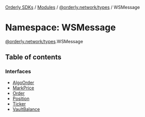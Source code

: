 [Orderly SDKs](./../README) / [Modules](./../modules) / [@orderly.network/types](./orderly_network_types) / WSMessage

# Namespace: WSMessage

[@orderly.network/types](./orderly_network_types).WSMessage

## Table of contents

### Interfaces

- [AlgoOrder](./../interfaces/orderly_network_types.WSMessage.AlgoOrder)
- [MarkPrice](./../interfaces/orderly_network_types.WSMessage.MarkPrice)
- [Order](./../interfaces/orderly_network_types.WSMessage.Order)
- [Position](./../interfaces/orderly_network_types.WSMessage.Position)
- [Ticker](./../interfaces/orderly_network_types.WSMessage.Ticker)
- [VaultBalance](./../interfaces/orderly_network_types.WSMessage.VaultBalance)
